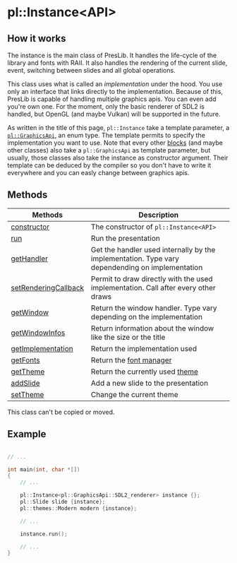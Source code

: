 # pl::Instance<API\>

## How it works

The instance is the main class of PresLib. It handles the life-cycle of the library and fonts with RAII. It also handles the rendering of the current slide, event, switching between slides and all global operations.

This class uses what is called an *implementation* under the hood. You use only an interface that links directly to the implementation. Because of this, PresLib is capable of handling multiple graphics apis. You can even add you're own one. For the moment, only the basic renderer of SDL2 is handled, but OpenGL (and maybe Vulkan) will be supported in the future.

As written in the title of this page, `pl::Instance` take a template parameter, a [`pl::GraphicsApi`](/docs/graphics_api), an enum type. The template permits to specify the implementation you want to use. Note that every other [blocks](/docs/blocks) (and maybe other classes) also take a `pl::GraphicsApi` as template parameter, but usually, those classes also take the instance as constructor argument. Their template can be deduced by the compiler so you don't have to write it everywhere and you can easly change between graphics apis.


## Methods

| Methods | Description |
|---------|-------------|
| [constructor](/docs/instance/constructor)                     | The constructor of `pl::Instance<API>`                                                          |
| [run](/docs/instance/run)                                     | Run the presentation                                                                            |
| [getHandler](/docs/instance/get_handler)                      | Get the handler used internally by the implementation. Type vary dependending on implementation |
| [setRenderingCallback](/docs/instance/set_rendering_callback) | Permit to draw directly with the used implementation. Call after every other draws              |
| [getWindow](/docs/instance/)                                  | Return the window handler. Type vary depending on the implementation                            |
| [getWindowInfos](/docs/instance/get_window_infos)             | Return information about the window like the size or the title                                  |
| [getImplementation](/docs/instance/get_implementation)        | Return the implementation used                                                                  |
| [getFonts](/docs/instance/get_fonts)                          | Return the [font manager](/docs/font_manager)                                                   |
| [getTheme](/docs/instance/get_theme)                          | Return the currently used [theme](/docs/themes)                                                 |
| [addSlide](/docs/instance/add_slide)                          | Add a new slide to the presentation                                                             |
| [setTheme](/docs/instance/set_theme)                          | Change the current theme                                                                        |

This class can't be copied or moved.



## Example

```cpp

// ...

int main(int, char *[])
{
	// ...

	pl::Instance<pl::GraphicsApi::SDL2_renderer> instance {};
	pl::Slide slide {instance};
	pl::themes::Modern modern {instance};

	// ...

	instance.run();

	// ...
}
```
